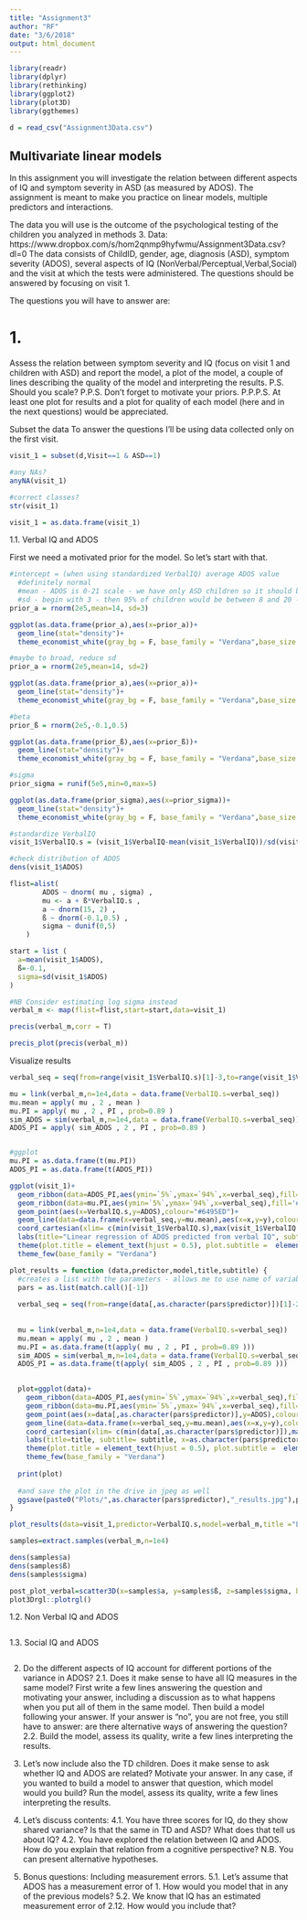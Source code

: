 ```yaml
---
title: "Assignment3"
author: "RF"
date: "3/6/2018"
output: html_document
---
```


```r
library(readr)
library(dplyr)
library(rethinking)
library(ggplot2)
library(plot3D)
library(ggthemes)
```

```r
d = read_csv("Assignment3Data.csv")
```

## Multivariate linear models

In this assignment you will investigate the relation between different aspects of IQ and symptom severity in ASD (as measured by ADOS). The assignment is meant to make you practice on linear models, multiple predictors and interactions.

The data you will use is the outcome of the psychological testing of the children you analyzed in methods 3.
Data: https://www.dropbox.com/s/hom2qnmp9hyfwmu/Assignment3Data.csv?dl=0
The data consists of ChildID, gender, age, diagnosis (ASD), symptom severity (ADOS), several aspects of IQ (NonVerbal/Perceptual,Verbal,Social) and the visit at which the tests were administered. The questions should be answered by focusing on visit 1.

The questions you will have to answer are:

# 1.
Assess the relation between symptom severity and IQ (focus on visit 1 and children with ASD) and report the model, a plot of the model, a couple of lines describing the quality of the model and interpreting the results. P.S. Should you scale? P.P.S. Don't forget to motivate your priors. P.P.P.S. At least one plot for results and a plot for quality of each model (here and in the next questions) would be appreciated.

Subset the data
To answer the questions I'll be using data collected only on the first visit. 
```r
visit_1 = subset(d,Visit==1 & ASD==1)

#any NAs?
anyNA(visit_1)

#correct classes?
str(visit_1)

visit_1 = as.data.frame(visit_1)
```

1.1. Verbal IQ and ADOS

First we need a motivated prior for the model. So let's start with that.
```r
#intercept = (when using standardized VerbalIQ) average ADOS value
  #definitely normal
  #mean - ADOS is 0-21 scale - we have only ASD children so it should be above 50% of the scale (more than 10) - but there are also mild autists so only slightly higher than 10, could be 14
  #sd - begin with 3 - then 95% of children would be between 8 and 20 - sounds good
prior_a = rnorm(2e5,mean=14, sd=3)

ggplot(as.data.frame(prior_a),aes(x=prior_a))+
  geom_line(stat="density")+
  theme_economist_white(gray_bg = F, base_family = "Verdana",base_size = 8)

#maybe to broad, reduce sd
prior_a = rnorm(2e5,mean=14, sd=2)

ggplot(as.data.frame(prior_a),aes(x=prior_a))+
  geom_line(stat="density")+
  theme_economist_white(gray_bg = F, base_family = "Verdana",base_size = 8)

#beta
prior_ß = rnorm(2e5,-0.1,0.5)

ggplot(as.data.frame(prior_ß),aes(x=prior_ß))+
  geom_line(stat="density")+
  theme_economist_white(gray_bg = F, base_family = "Verdana",base_size = 8)

#sigma
prior_sigma = runif(5e5,min=0,max=5)

ggplot(as.data.frame(prior_sigma),aes(x=prior_sigma))+
  geom_line(stat="density")+
  theme_economist_white(gray_bg = F, base_family = "Verdana",base_size = 8)
```

```r
#standardize VerbalIQ
visit_1$VerbalIQ.s = (visit_1$VerbalIQ-mean(visit_1$VerbalIQ))/sd(visit_1$VerbalIQ)

#check distribution of ADOS
dens(visit_1$ADOS)

flist=alist(
        ADOS ~ dnorm( mu , sigma) ,
        mu <- a + ß*VerbalIQ.s ,
        a ~ dnorm(15, 2) ,
        ß ~ dnorm(-0.1,0.5) ,
        sigma ~ dunif(0,5)
    )

start = list (
  a=mean(visit_1$ADOS),
  ß=-0.1,
  sigma=sd(visit_1$ADOS)
)

#NB Consider estimating log sigma instead
verbal_m <- map(flist=flist,start=start,data=visit_1)

precis(verbal_m,corr = T)

precis_plot(precis(verbal_m))
```

Visualize results
```r
verbal_seq = seq(from=range(visit_1$VerbalIQ.s)[1]-3,to=range(visit_1$VerbalIQ.s)[2]+3,length.out = 1000)

mu = link(verbal_m,n=1e4,data = data.frame(VerbalIQ.s=verbal_seq))
mu.mean = apply( mu , 2 , mean )
mu.PI = apply( mu , 2 , PI , prob=0.89 )
sim_ADOS = sim(verbal_m,n=1e4,data = data.frame(VerbalIQ.s=verbal_seq))
ADOS_PI = apply( sim_ADOS , 2 , PI , prob=0.89 )


#ggplot 
mu.PI = as.data.frame(t(mu.PI))
ADOS_PI = as.data.frame(t(ADOS_PI))

ggplot(visit_1)+
  geom_ribbon(data=ADOS_PI,aes(ymin=`5%`,ymax=`94%`,x=verbal_seq),fill="#E6E6FA",alpha=0.8)+
  geom_ribbon(data=mu.PI,aes(ymin=`5%`,ymax=`94%`,x=verbal_seq),fill='#B0C4DE',alpha=0.6)+
  geom_point(aes(x=VerbalIQ.s,y=ADOS),colour="#6495ED")+
  geom_line(data=data.frame(x=verbal_seq,y=mu.mean),aes(x=x,y=y),colour="#000080")+
  coord_cartesian(xlim= c(min(visit_1$VerbalIQ.s),max(visit_1$VerbalIQ.s)))+
  labs(title="Linear regression of ADOS predicted from verbal IQ", subtitle= "ADOS ~ α+ß*verbal IQ", x= "Verbal IQ", y= "ADOS")+
  theme(plot.title = element_text(hjust = 0.5), plot.subtitle =  element_text(hjust = 0.5) )+
  theme_few(base_family = "Verdana")
```

```r
plot_results = function (data,predictor,model,title,subtitle) {
  #creates a list with the parameters - allows me to use name of variable as parameter for the function
  pars = as.list(match.call()[-1])
  
  verbal_seq = seq(from=range(data[,as.character(pars$predictor)])[1]-2,to=range(data[,as.character(pars$predictor)])[2]+2,length.out = 1000)
  
  
  mu = link(verbal_m,n=1e4,data = data.frame(VerbalIQ.s=verbal_seq))
  mu.mean = apply( mu , 2 , mean )
  mu.PI = as.data.frame(t(apply( mu , 2 , PI , prob=0.89 )))
  sim_ADOS = sim(verbal_m,n=1e4,data = data.frame(VerbalIQ.s=verbal_seq))
  ADOS_PI = as.data.frame(t(apply( sim_ADOS , 2 , PI , prob=0.89 )))

  
  plot=ggplot(data)+
    geom_ribbon(data=ADOS_PI,aes(ymin=`5%`,ymax=`94%`,x=verbal_seq),fill="#E6E6FA",alpha=0.8)+
    geom_ribbon(data=mu.PI,aes(ymin=`5%`,ymax=`94%`,x=verbal_seq),fill='#B0C4DE',alpha=0.6)+
    geom_point(aes(x=data[,as.character(pars$predictor)],y=ADOS),colour="#6495ED")+
    geom_line(data=data.frame(x=verbal_seq,y=mu.mean),aes(x=x,y=y),colour="#000080")+
    coord_cartesian(xlim= c(min(data[,as.character(pars$predictor)]),max(data[,as.character(pars$predictor)])))+
    labs(title=title, subtitle= subtitle, x=as.character(pars$predictor) , y= "ADOS")+
    theme(plot.title = element_text(hjust = 0.5), plot.subtitle =  element_text(hjust = 0.5) )+
    theme_few(base_family = "Verdana")
  
  print(plot)
  
  #and save the plot in the drive in jpeg as well
  ggsave(paste0("Plots/",as.character(pars$predictor),"_results.jpg"),plot)
}

plot_results(data=visit_1,predictor=VerbalIQ.s,model=verbal_m,title ="Linear regression of ADOS predicted from verbal IQ",subtitle = "ADOS ~ α+ß*verbal IQ")
```


```r
samples=extract.samples(verbal_m,n=1e4)

dens(samples$a)
dens(samples$ß)
dens(samples$sigma)

post_plot_verbal=scatter3D(x=samples$a, y=samples$ß, z=samples$sigma, bty = "g", colkey = FALSE ,main="Posterior of parameters",xlab="α",ylab="ß",zlab="sigma",phi=0,pch=20,cex=1.5)
plot3Drgl::plotrgl()
```


1.2. Non Verbal IQ and ADOS
```r

```

1.3. Social IQ and ADOS
```r

```


2. Do the different aspects of IQ account for different portions of the variance in ADOS? 
2.1. Does it make sense to have all IQ measures in the same model? First write a few lines answering the question and motivating your answer, including a discussion as to what happens when you put all of them in the same model. Then build a model following your answer. If your answer is "no", you are not free, you still have to answer: are there alternative ways of answering the question?
2.2. Build the model, assess its quality, write a few lines interpreting the results.

3. Let's now include also the TD children. Does it make sense to ask whether IQ and ADOS are related? Motivate your answer. In any case, if you wanted to build a model to answer that question, which model would you build? Run the model, assess its quality, write a few lines interpreting the results.

4. Let's discuss contents:
4.1. You have three scores for IQ, do they show shared variance? Is that the same in TD and ASD? What does that tell us about IQ?
4.2. You have explored the relation between IQ and ADOS. How do you explain that relation from a cognitive perspective? N.B. You can present alternative hypotheses.

5. Bonus questions: Including measurement errors. 
5.1. Let's assume that ADOS has a measurement error of 1. How would you model that in any of the previous models? 
5.2. We know that IQ has an estimated measurement error of 2.12. How would you include that? 


